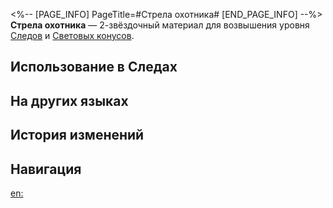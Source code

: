<%-- [PAGE_INFO]
PageTitle=#Стрела охотника#
[END_PAGE_INFO] --%>
{{Предмет Инфобокс
|id          = 110121
|Изображение = Предмет Стрела охотника.png
|Тип         = Материал Следов
|Тип2        = Материал возвышения Светового конуса
|Инвентарь   = Материалы улучшения
|Редкость    = 2
|Эффект      = 
|Описание    = Наконечник стрелы, выкованный из мёрзлой стали мастерами Сяньчжоу. Можно использовать для незначительного повышения уровня Следов для персонажей {{Цвет|Выделенный|Охоты}}.
|Источник1   = [[Чашелист (багровый): Бутон Охоты (undefined)]]
|Источник2   = [[Неугасаемый пепел]]
|Источник3   = [[Универсальная машина для синтеза: Обмен материалов]]
}}
{{Описание|Подарок, который родители дарят своим дочерям, успешно поохотившимся на свою первую добычу на церемонии их совершеннолетия. Это благословение того, что их жизнь будет так же успешна и верна, как стрела, летящая к своей цели.<br /><br />''«Пусть стрела на твоём поясе и меч в твоих ножнах остаются верными и всегда находят свою цель».''}}
'''Стрела охотника''' — 2-звёздочный материал для возвышения уровня [[Следы|Следов]] и [[Световые конусы|Световых конусов]].

==Использование в Следах==
{{Использование в следах}}

==На других языках==
{{На других языках
|en   = Arrow of the Beast Hunter
|zhs  = 猎兽之矢
|zht  = 獵獸之矢
|ja   = 狩獣の矢
|ko   = 짐승 사냥용 화살
|es   = Flecha del cazabestias
|fr   = Flèche du chasseur de bêtes
|ru   = Стрела охотника
|th   = Arrow of the Beast Hunter
|vi   = Mũi Tên Săn Thú
|de   = Pfeil des Bestienjägers
|id   = Arrow of the Beast Hunter
|pt   = Flecha de Caça-Feras
}}

==История изменений==
{{История изменений|3.5}}

==Навигация==
{{Материалы улучшения Навбокс}}

[[en:]]